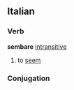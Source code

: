==Italian==
===Verb===
'''sembare''' [[intransitive]]
# to [[seem]]
===Conjugation===
{{it-conj-are|sembr|essere}}